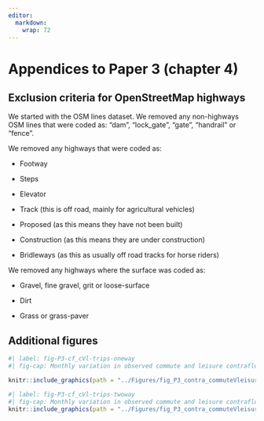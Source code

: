 ```yaml
---
editor: 
  markdown: 
    wrap: 72
---
```


# Appendices to Paper 3 (chapter 4) {#sec-appA}


## Exclusion criteria for OpenStreetMap highways

We started with the OSM lines dataset. We removed any non-highways OSM
lines that were coded as: "dam", "lock_gate", "gate", "handrail" or
"fence".

We removed any highways that were coded as:

-   Footway

-   Steps

-   Elevator

-   Track (this is off road, mainly for agricultural vehicles)

-   Proposed (as this means they have not been built)

-   Construction (as this means they are under construction)

-   Bridleways (as this as usually off road tracks for horse riders)

We removed any highways where the surface was coded as:

-   Gravel, fine gravel, grit or loose-surface

-   Dirt

-   Grass or grass-paver

## Additional figures 

```r
#| label: fig-P3-cf_cVl-trips-oneway
#| fig-cap: Monthly variation in observed commute and leisure contraflow Strava trip counts on each former one-way road segments before (pale colours)and after (darker colours) contraflow introduction (month of transition shown as vertical grey line)

knitr::include_graphics(path = "../Figures/fig_P3_contra_commuteVleisure_oneway.jpeg")
```

```r
#| label: fig-P3-cf_cVl-trips-twoway
#| fig-cap: Monthly variation in observed commute and leisure contraflow Strava trip counts on each former two-way road segments before (pale colours)and after (darker colours) contraflow introduction (month of transition shown as vertical grey line)
knitr::include_graphics(path = "../Figures/fig_P3_contra_commuteVleisure_twoway.jpeg")
```
